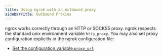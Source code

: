 ```yaml
---
title: Using ngrok with an outbound proxy
sidebarTitle: Outbound Proxies
---
```

ngrok works correctly through an HTTP or SOCKS5 proxy. ngrok respects the standard unix environment variable `http_proxy`. You may also set proxy configuration explicitly in the ngrok configuration file:

- [Set the configuration variable `proxy_url`](/agent/config/v3/#proxy_url)
